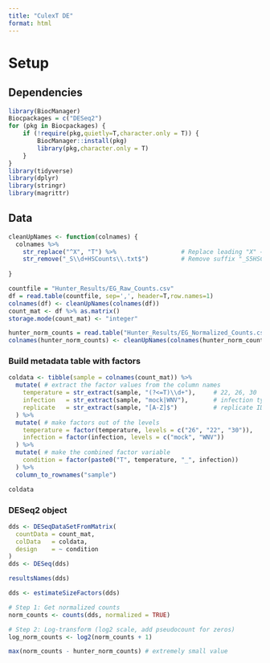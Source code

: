 ```yaml
---
title: "CulexT DE"
format: html
---
```

# Setup
## Dependencies
```r
library(BiocManager)
Biocpackages = c("DESeq2")
for (pkg in Biocpackages) {
    if (!require(pkg,quietly=T,character.only = T)) {
        BiocManager::install(pkg)
        library(pkg,character.only = T)
    }
}
library(tidyverse)
library(dplyr)
library(stringr)
library(magrittr)
```

## Data
```r
cleanUpNames <- function(colnames) {
  colnames %>%
    str_replace("^X", "T") %>%                  # Replace leading "X" → "T"
    str_remove("_S\\d+HSCounts\\.txt$")         # Remove suffix "_S5HSCounts.txt"
  
}
```
```r
countfile = "Hunter_Results/EG_Raw_Counts.csv"
df = read.table(countfile, sep=',', header=T,row.names=1)
colnames(df) <- cleanUpNames(colnames(df))
count_mat <- df %>% as.matrix()
storage.mode(count_mat) <- "integer"

hunter_norm_counts = read.table("Hunter_Results/EG_Normalized_Counts.csv", sep = ',', header=T, row.names=1)
colnames(hunter_norm_counts) <- cleanUpNames(colnames(hunter_norm_counts))
```

### Build metadata table with factors
```r
coldata <- tibble(sample = colnames(count_mat)) %>%
  mutate( # extract the factor values from the column names
    temperature = str_extract(sample, "(?<=T)\\d+"),     # 22, 26, 30
    infection   = str_extract(sample, "mock|WNV"),       # infection type
    replicate   = str_extract(sample, "[A-Z]$")          # replicate ID (A, B, C)
  ) %>%
  mutate( # make factors out of the levels
    temperature = factor(temperature, levels = c("26", "22", "30")), 
    infection = factor(infection, levels = c("mock", "WNV"))
  ) %>%
  mutate( # make the combined factor variable
    condition = factor(paste0("T", temperature, "_", infection))
  ) %>%
  column_to_rownames("sample")

coldata
```

### DESeq2 object
```r
dds <- DESeqDataSetFromMatrix(
  countData = count_mat,
  colData   = coldata,
  design    = ~ condition
)
dds <- DESeq(dds)

resultsNames(dds)
```

```r
dds <- estimateSizeFactors(dds)

# Step 1: Get normalized counts
norm_counts <- counts(dds, normalized = TRUE)

# Step 2: Log-transform (log2 scale, add pseudocount for zeros)
log_norm_counts <- log2(norm_counts + 1)
```

```r
max(norm_counts - hunter_norm_counts) # extremely small value
```
